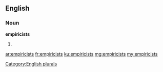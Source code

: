 ==English==

===Noun===
'''empiricists'''

# {{plural of|[[empiricist]]}}

[[Category:English plurals]]

[[ar:empiricists]]
[[fr:empiricists]]
[[ku:empiricists]]
[[mg:empiricists]]
[[my:empiricists]]